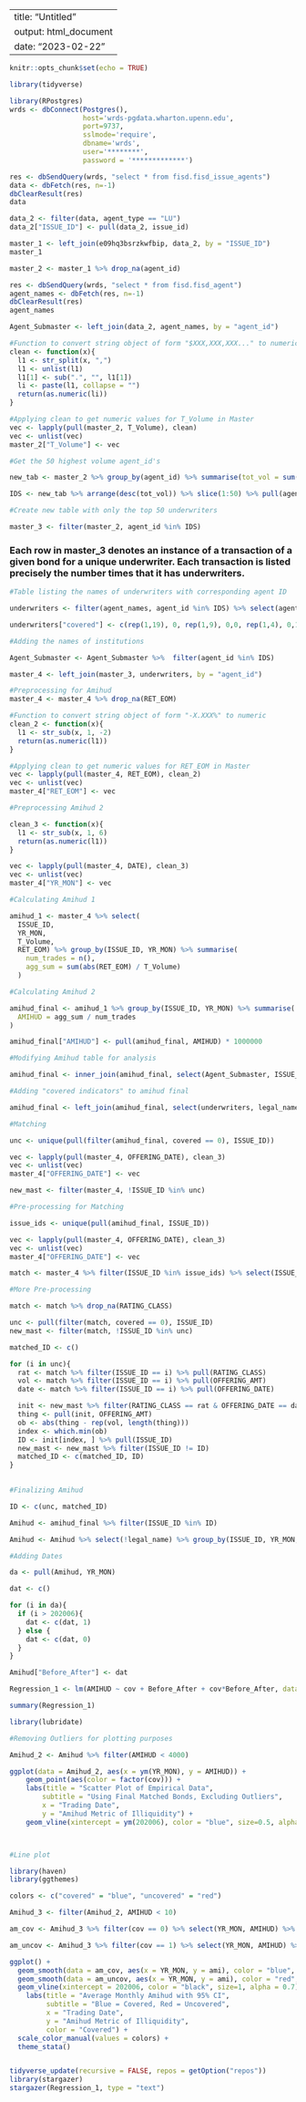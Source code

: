 --
title: "Untitled"
output: html_document
date: "2023-02-22"
---

```r
knitr::opts_chunk$set(echo = TRUE)
```

```r
library(tidyverse)
```

```r
library(RPostgres)
wrds <- dbConnect(Postgres(), 
                  host='wrds-pgdata.wharton.upenn.edu',
                  port=9737,
                  sslmode='require',
                  dbname='wrds',
                  user='********',
                  password = '*************')
```

```r
res <- dbSendQuery(wrds, "select * from fisd.fisd_issue_agents")
data <- dbFetch(res, n=-1)
dbClearResult(res)
data
```

```r
data_2 <- filter(data, agent_type == "LU")
data_2["ISSUE_ID"] <- pull(data_2, issue_id)
```

```r
master_1 <- left_join(e09hq3bsrzkwfbip, data_2, by = "ISSUE_ID")
master_1

master_2 <- master_1 %>% drop_na(agent_id)
```

```r
res <- dbSendQuery(wrds, "select * from fisd.fisd_agent")
agent_names <- dbFetch(res, n=-1)
dbClearResult(res)
agent_names
```

```r
Agent_Submaster <- left_join(data_2, agent_names, by = "agent_id")

```

```r
#Function to convert string object of form "$XXX,XXX,XXX..." to numeric
clean <- function(x){
  l1 <- str_split(x, ",")
  l1 <- unlist(l1)
  l1[1] <- sub(".", "", l1[1])
  li <- paste(l1, collapse = "")
  return(as.numeric(li))
}

#Applying clean to get numeric values for T_Volume in Master
vec <- lapply(pull(master_2, T_Volume), clean)
vec <- unlist(vec)
master_2["T_Volume"] <- vec

```

```r
#Get the 50 highest volume agent_id's

new_tab <- master_2 %>% group_by(agent_id) %>% summarise(tot_vol = sum(T_Volume))

IDS <- new_tab %>% arrange(desc(tot_vol)) %>% slice(1:50) %>% pull(agent_id)

#Create new table with only the top 50 underwriters

master_3 <- filter(master_2, agent_id %in% IDS)

```

### Each row in master_3 denotes an instance of a transaction of a given bond for a unique underwriter. Each transaction is listed precisely the number times that it has underwriters. 

```r
#Table listing the names of underwriters with corresponding agent ID

underwriters <- filter(agent_names, agent_id %in% IDS) %>% select(agent_id, legal_name)

underwriters["covered"] <- c(rep(1,19), 0, rep(1,9), 0,0, rep(1,4), 0,1,0,1,0,1,0, rep(1,8))

```

```r
#Adding the names of institutions

Agent_Submaster <- Agent_Submaster %>%  filter(agent_id %in% IDS)

master_4 <- left_join(master_3, underwriters, by = "agent_id")
```

```r
#Preprocessing for Amihud 
master_4 <- master_4 %>% drop_na(RET_EOM)

#Function to convert string object of form "-X.XXX%" to numeric
clean_2 <- function(x){
  l1 <- str_sub(x, 1, -2)
  return(as.numeric(l1))
}

#Applying clean to get numeric values for RET_EOM in Master
vec <- lapply(pull(master_4, RET_EOM), clean_2)
vec <- unlist(vec)
master_4["RET_EOM"] <- vec

```

```r
#Preprocessing Amihud 2

clean_3 <- function(x){
  l1 <- str_sub(x, 1, 6)
  return(as.numeric(l1))
}

vec <- lapply(pull(master_4, DATE), clean_3)
vec <- unlist(vec)
master_4["YR_MON"] <- vec

```

```r
#Calculating Amihud 1

amihud_1 <- master_4 %>% select(
  ISSUE_ID,
  YR_MON,
  T_Volume,
  RET_EOM) %>% group_by(ISSUE_ID, YR_MON) %>% summarise(
    num_trades = n(),
    agg_sum = sum(abs(RET_EOM) / T_Volume)
  )

```

```r
#Calculating Amihud 2

amihud_final <- amihud_1 %>% group_by(ISSUE_ID, YR_MON) %>% summarise(
  AMIHUD = agg_sum / num_trades
)

amihud_final["AMIHUD"] <- pull(amihud_final, AMIHUD) * 1000000

```

```r
#Modifying Amihud table for analysis

amihud_final <- inner_join(amihud_final, select(Agent_Submaster, ISSUE_ID, legal_name), by = "ISSUE_ID")

```

```r
#Adding "covered indicators" to amihud final

amihud_final <- left_join(amihud_final, select(underwriters, legal_name, covered), by = "legal_name")

```

```r
#Matching

unc <- unique(pull(filter(amihud_final, covered == 0), ISSUE_ID))

vec <- lapply(pull(master_4, OFFERING_DATE), clean_3)
vec <- unlist(vec)
master_4["OFFERING_DATE"] <- vec

new_mast <- filter(master_4, !ISSUE_ID %in% unc)
```

```r
#Pre-processing for Matching

issue_ids <- unique(pull(amihud_final, ISSUE_ID))

vec <- lapply(pull(master_4, OFFERING_DATE), clean_3)
vec <- unlist(vec)
master_4["OFFERING_DATE"] <- vec

match <- master_4 %>% filter(ISSUE_ID %in% issue_ids) %>% select(ISSUE_ID, RATING_CLASS, OFFERING_AMT, OFFERING_DATE, covered) %>% distinct()

```

```r
#More Pre-processing

match <- match %>% drop_na(RATING_CLASS)

unc <- pull(filter(match, covered == 0), ISSUE_ID)
new_mast <- filter(match, !ISSUE_ID %in% unc)

matched_ID <- c()

for (i in unc){
  rat <- match %>% filter(ISSUE_ID == i) %>% pull(RATING_CLASS)
  vol <- match %>% filter(ISSUE_ID == i) %>% pull(OFFERING_AMT)
  date <- match %>% filter(ISSUE_ID == i) %>% pull(OFFERING_DATE)

  init <- new_mast %>% filter(RATING_CLASS == rat & OFFERING_DATE == date)
  thing <- pull(init, OFFERING_AMT)
  ob <- abs(thing - rep(vol, length(thing)))
  index <- which.min(ob)
  ID <- init[index, ] %>% pull(ISSUE_ID)
  new_mast <- new_mast %>% filter(ISSUE_ID != ID)
  matched_ID <- c(matched_ID, ID)
}
  

```

```r
#Finalizing Amihud

ID <- c(unc, matched_ID)

Amihud <- amihud_final %>% filter(ISSUE_ID %in% ID)

Amihud <- Amihud %>% select(!legal_name) %>% group_by(ISSUE_ID, YR_MON, AMIHUD) %>% summarise(cov = as.numeric(!(0 %in% covered)))

```
```r
#Adding Dates

da <- pull(Amihud, YR_MON)

dat <- c()

for (i in da){
  if (i > 202006){
    dat <- c(dat, 1)
  } else {
    dat <- c(dat, 0)
  }
}

Amihud["Before_After"] <- dat
```


```r

Regression_1 <- lm(AMIHUD ~ cov + Before_After + cov*Before_After, data = Amihud)

summary(Regression_1)


```

```r
library(lubridate)
```

```r
#Removing Outliers for plotting purposes

Amihud_2 <- Amihud %>% filter(AMIHUD < 4000)


```

```r

ggplot(data = Amihud_2, aes(x = ym(YR_MON), y = AMIHUD)) +
    geom_point(aes(color = factor(cov))) +
    labs(title = "Scatter Plot of Empirical Data",
        subtitle = "Using Final Matched Bonds, Excluding Outliers",
        x = "Trading Date",
        y = "Amihud Metric of Illiquidity") +
    geom_vline(xintercept = ym(202006), color = "blue", size=0.5, alpha = 0.7) + scale_x_date() + scale_y_log10() + guides(color = guide_legend(title = "Covered")) + theme_stata()




```


```r
#Line plot

library(haven)
library(ggthemes)

colors <- c("covered" = "blue", "uncovered" = "red")

Amihud_3 <- filter(Amihud_2, AMIHUD < 10)

am_cov <- Amihud_3 %>% filter(cov == 0) %>% select(YR_MON, AMIHUD) %>% group_by(YR_MON) %>% summarise(ami = mean(AMIHUD))

am_uncov <- Amihud_3 %>% filter(cov == 1) %>% select(YR_MON, AMIHUD) %>% group_by(YR_MON) %>% summarise(ami = mean(AMIHUD))

ggplot() +
  geom_smooth(data = am_cov, aes(x = YR_MON, y = ami), color = "blue", alpha = 0.7, fill = "lightskyblue1") +
  geom_smooth(data = am_uncov, aes(x = YR_MON, y = ami), color = "red", alpha = 0.7, fill = "pink") +
  geom_vline(xintercept = 202006, color = "black", size=1, alpha = 0.7) +
    labs(title = "Average Monthly Amihud with 95% CI",
         subtitle = "Blue = Covered, Red = Uncovered",
         x = "Trading Date",
         y = "Amihud Metric of Illiquidity",
         color = "Covered") + 
  scale_color_manual(values = colors) +
  theme_stata()



```

```r

tidyverse_update(recursive = FALSE, repos = getOption("repos"))
library(stargazer)
stargazer(Regression_1, type = "text")

```









